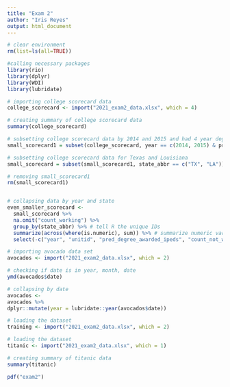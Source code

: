 ---
title: "Exam 2"
author: "Iris Reyes"
output: html_document
---

```{r setup, echo=FALSE, results='hide', message=FALSE}
# clear environment
rm(list=ls(all=TRUE))

#calling necessary packages
library(rio)
library(dplyr)
library(WDI)
library(lubridate)

# importing college scorecard data
college_scorecard <- import("2021_exam2_data.xlsx", which = 4)
```


```{r, message=FALSE}
# creating summary of college scorecard data
summary(college_scorecard)
```

```{r, echo=FALSE, warning=FALSE}
# subsetting college scorecard data by 2014 and 2015 and had 4 year degrees
small_scorecard1 = subset(college_scorecard, year == c(2014, 2015) & pred_degree_awarded_ipeds == 3)

# subsetting college scorecard data for Texas and Louisiana
small_scorecard = subset(small_scorecard1, state_abbr == c("TX", "LA"))

# removing small_scorecard1
rm(small_scorecard1)


# collapsing data by year and state
even_smaller_scorecard <-
  small_scorecard %>%
  na.omit("count_working") %>% 
  group_by(state_abbr) %>% # tell R the unique IDs
  summarize(across(where(is.numeric), sum)) %>% # summarize numeric vars by sum
  select(-c("year", "unitid", "pred_degree_awarded_ipeds", "count_not_working", "earnings_med")) # drop transaction id (no longer relevant)
```

```{r, echo=FALSE, results='hide'}
# importing avocado data set
avocados <- import("2021_exam2_data.xlsx", which = 2)

# checking if date is in year, month, date
ymd(avocados$date)

# collapsing by date
avocados <-
avocados %>%
dplyr::mutate(year = lubridate::year(avocados$date))


```

```{r, echo=FALSE, results='hide'}
# loading the dataset
training <- import("2021_exam2_data.xlsx", which = 2)

```

```{r, echo=FALSE, results='hide'}
# loading the dataset
titanic <- import("2021_exam2_data.xlsx", which = 1)
```

```{r, message=FALSE}
# creating summary of titanic data
summary(titanic)
```

```{r,echo=FALSE, message=FALSE}
pdf("exam2")
```